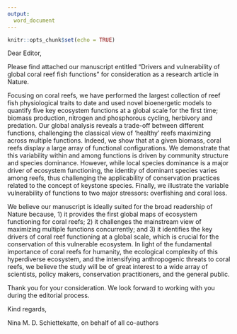 ```yaml
---
output:
  word_document
---
```


```r
knitr::opts_chunk$set(echo = TRUE)
```




Dear Editor,

Please find attached our manuscript entitled “Drivers and vulnerability of global coral reef fish functions” for consideration as a research article in Nature. 
     
Focusing on coral reefs, we have performed the largest collection of reef fish physiological traits to date and used novel bioenergetic models to quantify five key ecosystem functions at a global scale for the first time; biomass production, nitrogen and phosphorous cycling, herbivory and predation. Our global analysis reveals a trade-off between different functions, challenging the classical view of ‘healthy’ reefs maximizing across multiple functions. Indeed, we show that at a given biomass, coral reefs display a large array of functional configurations. We demonstrate that this variability within and among functions is driven by community structure and species dominance. However, while local species dominance is a major driver of ecosystem functioning, the identity of dominant species varies among reefs, thus challenging the applicability of conservation practices related to the concept of keystone species. Finally, we illustrate the variable vulnerability of functions to two major stressors: overfishing and coral loss.
             
We believe our manuscript is ideally suited for the broad readership of Nature because, 1) it provides the first global maps of ecosystem functioning for coral reefs; 2) it challenges the mainstream view of maximizing multiple functions concurrently; and 3) it identifies the key drivers of coral reef functioning at a global scale, which is crucial for the conservation of this vulnerable ecosystem. In light of the fundamental importance of coral reefs for humanity, the ecological complexity of this hyperdiverse ecosystem, and the intensifying anthropogenic threats to coral reefs, we believe the study will be of great interest to a wide array of scientists, policy makers, conservation practitioners, and the general public.  
               
Thank you for your consideration. We look forward to working with you during the editorial process.  


Kind regards,


Nina M. D. Schiettekatte, on behalf of all co-authors